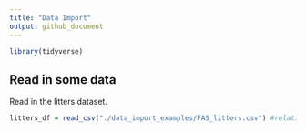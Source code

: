 ```yaml
---
title: "Data Import"
output: github_document
---
```


```r
library(tidyverse)
```
## Read in some data

Read in the litters dataset.

```r
litters_df = read_csv("./data_import_examples/FAS_litters.csv") #relative path
```


